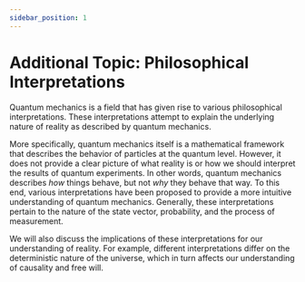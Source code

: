 ```yaml
---
sidebar_position: 1
---
```




# Additional Topic: Philosophical Interpretations

Quantum mechanics is a field that has given rise to various philosophical interpretations.
These interpretations attempt to explain the underlying nature of reality as described by quantum mechanics.

More specifically, quantum mechanics itself is a mathematical framework that describes the behavior of particles at the quantum level.
However, it does not provide a clear picture of what reality is or how we should interpret the results of quantum experiments.
In other words, quantum mechanics describes *how* things behave, but not *why* they behave that way.
To this end, various interpretations have been proposed to provide a more intuitive understanding of quantum mechanics.
Generally, these interpretations pertain to the nature of the state vector, probability, and the process of measurement.

We will also discuss the implications of these interpretations for our understanding of reality.
For example, different interpretations differ on the deterministic nature of the universe, which in turn affects our understanding of causality and free will.
